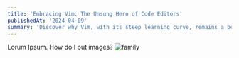 ```yaml
---
title: 'Embracing Vim: The Unsung Hero of Code Editors'
publishedAt: '2024-04-09'
summary: 'Discover why Vim, with its steep learning curve, remains a beloved tool among developers for editing code efficiently and effectively.'
---
```


Lorum Ipsum. How do I put images?
![family](images\58aa1df8983fba08dec7782c1e2f8aa53ae52cff7d1fba440c62eaf9b6ea48f5.jpg)


